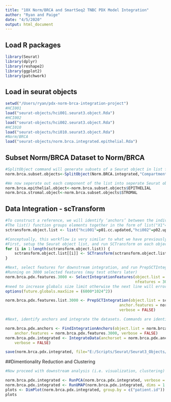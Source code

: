 ```yaml
---
title: "10X Norm/BRCA and SmartSeq2 TNBC PDX Model Integration"
author: "Ryan and Paige"
date: "4/5/2020"
output: html_document
---
```


## Load R packages

```r
library(Seurat)
library(dplyr)
library(reshape2)
library(ggplot2)
library(patchwork)
```

## Load in seurat objects

```r
setwd("/Users/ryan/pdx-norm-brca-integration-project")
#HCI001
load("seurat-objects/hci001.seurat3.object.Rda")
#HCI002
load("seurat-objects/hci002.seurat3.object.Rda")
#HCI010
load("seurat-objects/hci010.seurat3.object.Rda")
#Norm/BRCA
load("seurat-objects/norm.brca.integrated.epithelial.Rda")
```

## Subset Norm/BRCA Dataset to Norm/BRCA

```r
#SplitObject command will generate subsets of a Seurat object in list form based on the given metadata column. For this, we subset on the "Compartment" column, to generate two new objects, the epithelial compartment and the stromal compartment
norm.brca.subset.objects<-SplitObject(Norm.BRCA.integrated,"Compartment")

#We now seperate out each component of the list into seperate Seurat objects. The "$" command specifies which part of the full list we want to access.
norm.brca.epithelial.object<-norm.brca.subset.objects$EPITHELIAL
norm.brca.stromal.object<-norm.brca.subset.objects$STROMAL
```

## Data Integration - scTransform

```r
#To construct a reference, we will identify ‘anchors’ between the individual datasets. First, we combine each Seurat object into a list, with each dataset as an element.
#The list() function groups elements together in the form of list("X1"=Y1,"X2",Y2,...), where Xn is the name you want the list element to be called and Yn is the component you want added to the list. For this analysis, we want to keep track of which Seurat object belongs to which model/patient.
sctransform.object.list <- list("hci001"=p01.cc.updated,"hci002"=p02.updated,"hci010"=p10.updated,"norm"=norm.brca.integrated.epithelial)
```
```r
#Conceptually, this workflow is very similar to what we have previously introduced, where we ‘correct’ (or harmonize) log-normalized expression values across datasets. Here, instead, we will harmonize the Pearson residuals that are output from SCTransform.
#First, setup the Seurat object list, and run SCTransform on each object separately
for (i in 1:length(sctransform.object.list)) {
    sctransform.object.list[[i]] <- SCTransform(sctransform.object.list[[i]], verbose = FALSE)
}
```
```r
#Next, select features for downstream integration, and run PrepSCTIntegration, which ensures that all necessary Pearson residuals have been calculated.
#Running on 3000 selected features (may test others later)
norm.brca.pdx.features.3000 <- SelectIntegrationFeatures(object.list = sctransform.object.list, 
                                                         nfeatures = 3000)
#need to increase globals size limit otherwise the next line will error (will need to be adjusted for size of future datasets)
options(future.globals.maxSize = (6000*1024^2))

norm.brca.pdx.features.list.3000 <- PrepSCTIntegration(object.list = sctransform.object.list, 
                                                  anchor.features = norm.brca.pdx.features.3000, 
                                                  verbose = FALSE)
```
```r
#Next, identify anchors and integrate the datasets. Commands are identical to the standard workflow, but make sure to set normalization.method = 'SCT':

norm.brca.pdx.anchors <- FindIntegrationAnchors(object.list = norm.brca.pdx.features.list.3000, normalization.method = "SCT", 
    anchor.features = norm.brca.pdx.features.3000, verbose = FALSE)
norm.brca.pdx.integrated <- IntegrateData(anchorset = norm.brca.pdx.anchors, normalization.method = "SCT", 
    verbose = FALSE)

save(norm.brca.pdx.integrated, file="E:/Scripts/Seurat/Seurat3_Objects/norm.brca.pdx.integrated.sctransform.3000features.SeuratObject.Rda")
```

##Dimentionality Reduction and Clustering

```r
#Now proceed with downstream analysis (i.e. visualization, clustering) on the integrated dataset. Commands are identical to the standard workflow, but do not run the ScaleData function after integration. You can see that after integration, cells group by their biological cell type (which has been pre-annotated), instead of by their underlying technology.

norm.brca.pdx.integrated <- RunPCA(norm.brca.pdx.integrated, verbose = FALSE)
norm.brca.pdx.integrated <- RunUMAP(norm.brca.pdx.integrated, dims = 1:30)
plots <- DimPlot(norm.brca.pdx.integrated, group.by = c("patient.id"))
plots
```